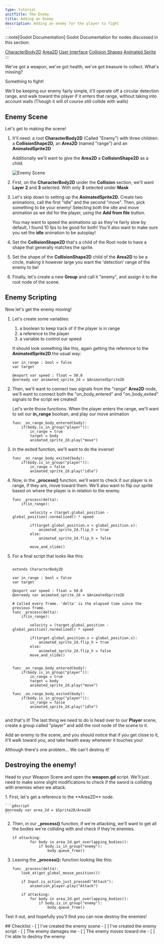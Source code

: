 ```yaml
---
type: tutorial
unitTitle: The Enemy
title: Adding an Enemy
description: Adding an enemy for the player to fight
---
```



:::note[Godot Documentation]
Godot Documentation for nodes discussed in this section: 

[CharacterBody2D](https://docs.godotengine.org/en/stable/classes/class_characterbody2d.html) [Area2D](https://docs.godotengine.org/en/stable/classes/class_area2d.html) [User Interface](https://docs.godotengine.org/en/stable/tutorials/ui/index.html) [Collision Shapes](https://docs.godotengine.org/en/stable/tutorials/physics/collision_shapes_2d.html) [Animated Sprite](https://docs.godotengine.org/en/stable/classes/class_animatedsprite2d.html)
:::

We've got a weapon, we've got health, we've got treasure to collect. What's missing?

Something to fight!

We'll be keeping our enemy fairly simple, it'll operate off a circular detection range, and walk toward the player if it enters that range, without taking into account walls (Though it will of course still collide with walls)

## Enemy Scene

Let's get to making the scene!

<Steps>

1. It'll need: a root **CharacterBody2D** (Called "Enemy") with three children: a **CollisionShape2D,** an **Area2D** (named "range") and an **AnimatedSprite2D**

	Additionally we'll want to give the **Area2D** a **CollisionShape2D** as a child.

	![Enemy Scene](/src/assets/godot/dungeonCrawler/enemyScene.png)

2. First, on the **CharacterBody2D** under the **Collision** section, we'll want **Layer** **2** and **3** selected. With only **3** selected under **Mask**

3. Let's skip down to setting up the **AnimatedSprite2D.** Create two animations, call the first "idle" and the second "move". Then, pick something to be your enemy! Selecting both the idle and move animation as we did for the player, using the **Add from file** button.

	You may want to speed the animations up as they're fairly slow by default, I found 10 fps to be good for both! You'll also want to make sure you set the **idle** animation to be autoplay!

4. Set the **CollisionShape2D** that's a child of the Root node to have a shape that generally matches the sprite.

5. Set the shape of the **CollisionShape2D** child of the **Area2D** to be a circle, making it however large you want the 'detection' range of the enemy to be!

6. Finally, let's create a new **Group** and call it "enemy", and assign it to the root node of the scene.

</Steps>

## Enemy Scripting

Now let's get the enemy moving!
<Steps>
1. Let's create some variables: 
	1. a boolean to keep track of if the player is in range
	2. a reference to the player
	3. a variable to control our speed

	It should look something like this, again getting the reference to the **AnimatedSprite2D** the usual way:
	```gdscript
	var in_range : bool = false
	var target

	@export var speed : float = 50.0
	@onready var animated_sprite_2d = $AnimatedSprite2D
	```

2. Then, we'll want to connect two signals from the "range" **Area2D** node, we'll want to connect both the "on_body_entered" and "on_body_exited" signals to the script we created!

	Let's write those functions. When the player enters the range, we'll want to set our **in_range** boolean, and play our move animation

	``` gdscript
	func _on_range_body_entered(body):
		if(body.is_in_group("player")):
			in_range = true
			target = body
			animated_sprite_2d.play("move")
	```

3. In the exited function, we'll want to do the inverse!

	```gdscript
	func _on_range_body_exited(body):
		if(body.is_in_group("player")):
			in_range = false
			animated_sprite_2d.play("idle")
	```

4. Now, in the **_process()** function, we'll want to check if our player is in range, if they are, move toward them. We'll also want to flip our sprite based on where the player is in relation to the enemy.

	```gdscript
	func _process(delta):
		if(in_range):

			velocity = (target.global_position - global_position).normalized() * speed

			if(target.global_position.x < global_position.x):
				animated_sprite_2d.flip_h = true
			else:
				animated_sprite_2d.flip_h = false

			move_and_slide()
	```

5. For a final script that looks like this:

	```gdscript

	extends CharacterBody2D

	var in_range : bool = false
	var target

	@export var speed : float = 50.0
	@onready var animated_sprite_2d = $AnimatedSprite2D

	# Called every frame. 'delta' is the elapsed time since the previous frame.
	func _process(delta):
		if(in_range):
			
			velocity = (target.global_position - global_position).normalized() * speed
			
			if(target.global_position.x < global_position.x):
				animated_sprite_2d.flip_h = true
			else:
				animated_sprite_2d.flip_h = false
			move_and_slide()
			
		
	func _on_range_body_entered(body):
		if(body.is_in_group("player")):
			in_range = true
			target = body
			animated_sprite_2d.play("move")

	func _on_range_body_exited(body):
		if(body.is_in_group("player")):
			in_range = false
			animated_sprite_2d.play("idle")


	```
</Steps>

and that's it! The last thing we need to do is head over to our **Player** scene, create a group called "player" and add the root node of the scene to it.

Add an enemy to the scene, and you should notice that if you get close to it, it'll walk toward you, and take health away whenever it touches you! 

Although there's one problem... We can't destroy it!

## Destroying the enemy!

Head to your Weapon Scene and open the **weapon.gd** script. We'll just need to make some slight modifications to check if the sword is colliding with enemies when we attack.

<Steps>
1. First, let's get a reference to the **Area2D** node.

	```gdscript
	@onready var area_2d = $Sprite2D/Area2D
	```
2. Then, in our **_process()** function, if we're attacking, we'll want to get all the bodies we're colliding with and check if they're enemies.

	```gdscript
	if attacking:	
			for body in area_2d.get_overlapping_bodies():
				if body.is_in_group("enemy"):
					body.queue_free()
	```

3. Leaving the **_process():** function looking like this:

	```gdscript
	func _process(delta):
		look_at(get_global_mouse_position())
		
		if Input.is_action_just_pressed("Attack"):
			animation_player.play("Attack")
			
		if attacking:	
			for body in area_2d.get_overlapping_bodies():
				if body.is_in_group("enemy"):
					body.queue_free()
	```
</Steps>

Test it out, and hopefully you'll find you can now destroy the enemies!

<Box>
## Checklist
<Checklist>
- [ ] I've created the enemy scene
- [ ] I've created the enemy script
- [ ] The enemy damages me
- [ ] The enemy moves toward me 
- [ ] I'm able to destroy the enemy
</Checklist>
</Box>
